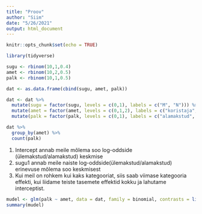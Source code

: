 ```yaml
---
title: "Proov"
author: "Siim"
date: "5/26/2021"
output: html_document
---
```


```r
knitr::opts_chunk$set(echo = TRUE)
```

```r
library(tidyverse)
```

```r
sugu <- rbinom(10,1,0.4)
amet <- rbinom(10,2,0.5)
palk <- rbinom(10,1,0.5)

dat <- as.data.frame(cbind(sugu, amet, palk))

dat <- dat %>% 
  mutate(sugu = factor(sugu, levels = c(0,1), labels = c("M", "N"))) %>% 
  mutate(amet = factor(amet, levels = c(0,1,2), labels = c("koristaja", "boss", "ametnik"))) %>% 
  mutate(palk = factor(palk, levels = c(0,1), labels = c("alamakstud", "ülemakstud"))) 

dat %>% 
  group_by(amet) %>% 
  count(palk)
```

1) Intercept annab meile mõlema soo log-oddside (ülemakstud/alamakstud) keskmise
2) sugu1 annab meile naiste log-oddside(ülemakstud/alamakstud) erinevuse mõlema soo keskmisest
3) Kui meil on rohkem kui kaks kategooriat, siis saab viimase kategooria effekti, kui liidame teiste tasemete effektid kokku ja lahutame interceptist.
```r
mudel <- glm(palk ~ amet, data = dat, family = binomial, contrasts = list(amet = "contr.sum"))
summary(mudel)
```
